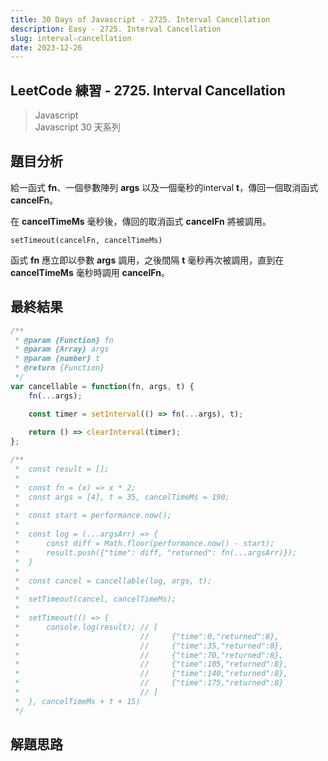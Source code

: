 ```yaml
---
title: 30 Days of Javascript - 2725. Interval Cancellation
description: Easy - 2725. Interval Cancellation
slug: interval-cancellation
date: 2023-12-26
---
```


## LeetCode 練習 - 2725. Interval Cancellation
> Javascript  
> Javascript 30 天系列

## 題目分析
給一函式 **fn**、一個參數陣列 **args** 以及一個毫秒的interval **t**，傳回一個取消函式 **cancelFn**。  

在 **cancelTimeMs** 毫秒後，傳回的取消函式 **cancelFn** 將被調用。
```
setTimeout(cancelFn, cancelTimeMs)
```
函式 **fn** 應立即以參數 **args** 調用，之後間隔 **t** 毫秒再次被調用，直到在 **cancelTimeMs** 毫秒時調用 **cancelFn**。

## 最終結果

```js:interval-cancellation.js
/**
 * @param {Function} fn
 * @param {Array} args
 * @param {number} t
 * @return {Function}
 */
var cancellable = function(fn, args, t) {
    fn(...args);

    const timer = setInterval(() => fn(...args), t);
    
    return () => clearInterval(timer);
};

/**
 *  const result = [];
 *
 *  const fn = (x) => x * 2;
 *  const args = [4], t = 35, cancelTimeMs = 190;
 *
 *  const start = performance.now();
 *
 *  const log = (...argsArr) => {
 *      const diff = Math.floor(performance.now() - start);
 *      result.push({"time": diff, "returned": fn(...argsArr)});
 *  }
 *       
 *  const cancel = cancellable(log, args, t);
 *
 *  setTimeout(cancel, cancelTimeMs);
 *   
 *  setTimeout(() => {
 *      console.log(result); // [
 *                           //     {"time":0,"returned":8},
 *                           //     {"time":35,"returned":8},
 *                           //     {"time":70,"returned":8},
 *                           //     {"time":105,"returned":8},
 *                           //     {"time":140,"returned":8},
 *                           //     {"time":175,"returned":8}
 *                           // ]
 *  }, cancelTimeMs + t + 15)    
 */
```

## 解題思路